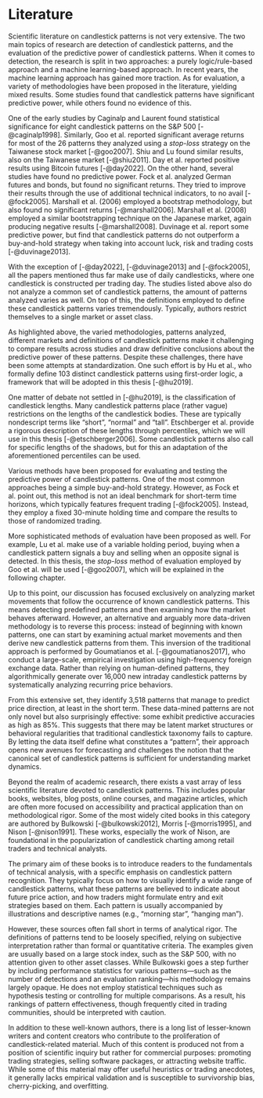 # Literature {#sec-literature}

Scientific literature on candlestick patterns is not very extensive. The two main topics of research are detection of candlestick patterns, and the evaluation of the predictive power of candlestick patterns. When it comes to detection, the research is split in two approaches: a purely logic/rule-based approach and a machine learning-based approach. In recent years, the machine learning approach has gained more traction. As for evaluation, a variety of methodologies have been proposed in the literature, yielding mixed results. Some studies found that candlestick patterns have significant predictive power, while others found no evidence of this.

One of the early studies by Caginalp and Laurent found statistical significance for eight candlestick patterns on the S&P 500 [-@caginalp1998]. Similarly, Goo et al. reported significant average returns for most of the 26 patterns they analyzed using a *stop-loss* strategy on the Taiwanese stock market [-@goo2007]. Shiu and Lu found similar results, also on the Taiwanese market [-@shiu2011]. Day et al. reported positive results using Bitcoin futures [-@day2022]. On the other hand, several studies have found no predictive power. Fock et al. analyzed German futures and bonds, but found no significant returns. They tried to improve their results through the use of additional technical indicators, to no avail [-@fock2005]. Marshall et al. (2006) employed a bootstrap methodology, but also found no significant returns [-@marshall2006]. Marshall et al. (2008) employed a similar bootstrapping technique on the Japanese market, again producing negative results [-@marshall2008]. Duvinage et al. report some predictive power, but find that candlestick patterns do not outperform a buy-and-hold strategy when taking into account luck, risk and trading costs [-@duvinage2013].

With the exception of [-@day2022], [-@duvinage2013] and [-@fock2005], all the papers mentioned thus far make use of daily candlesticks, where one candlestick is constructed per trading day. The studies listed above also do not analyze a common set of candlestick patterns, the amount of patterns analyzed varies as well. On top of this, the definitions employed to define these candlestick patterns varies tremendously. Typically, authors restrict themselves to a single market or asset class.

As highlighted above, the varied methodologies, patterns analyzed, different markets and definitions of candlestick patterns make it challenging to compare results across studies and draw definitive conclusions about the predictive power of these patterns. Despite these challenges, there have been some attempts at standardization. One such effort is by Hu et al., who formally define 103 distinct candlestick patterns using first-order logic, a framework that will be adopted in this thesis [-@hu2019].

One matter of debate not settled in [-@hu2019], is the classification of candlestick lengths. Many candlestick patterns place (rather vague)   restrictions on the lengths of the candlestick bodies. These are typically nondescript terms like "short", "normal" and "tall". Etschberger et al. provide a rigorous description of these lengths through percentiles, which we will use in this thesis [-@etschberger2006]. Some candlestick patterns also call for specific lengths of the shadows, but for this an adaptation of the aforementioned percentiles can be used.

Various methods have been proposed for evaluating and testing the predictive power of candlestick patterns. One of the most common approaches being a simple buy-and-hold strategy. However, as Fock et al. point out, this method is not an ideal benchmark for short-term time horizons, which typically features frequent trading [-@fock2005]. Instead, they employ a fixed 30-minute holding time and compare the results to those of randomized trading.

More sophisticated methods of evaluation have been proposed as well. For example, Lu et al. make use of a variable holding period, buying when a candlestick pattern signals a buy and selling when an opposite signal is detected. In this thesis, the *stop-loss* method of evaluation employed by Goo et al. will be used [-@goo2007], which will be explained in the following chapter.

Up to this point, our discussion has focused exclusively on analyzing market movements that follow the occurrence of known candlestick patterns. This means detecting predefined patterns and then examining how the market behaves afterward. However, an alternative and arguably more data-driven methodology is to reverse this process: instead of beginning with known patterns, one can start by examining actual market movements and then derive new candlestick patterns from them. This inversion of the traditional approach is performed by Goumatianos et al. [-@goumatianos2017], who conduct a large-scale, empirical investigation using high-frequency foreign exchange data. Rather than relying on human-defined patterns, they algorithmically generate over 16,000 new intraday candlestick patterns by systematically analyzing recurring price behaviors.

From this extensive set, they identify 3,518 patterns that manage to predict price direction, at least in the short term. These data-mined patterns are not only novel but also surprisingly effective: some exhibit predictive accuracies as high as 85%. This suggests that there may be latent market structures or behavioral regularities that traditional candlestick taxonomy fails to capture. By letting the data itself define what constitutes a "pattern", their approach opens new avenues for forecasting and challenges the notion that the canonical set of candlestick patterns is sufficient for understanding market dynamics.

Beyond the realm of academic research, there exists a vast array of less scientific literature devoted to candlestick patterns. This includes popular books, websites, blog posts, online courses, and magazine articles, which are often more focused on accessibility and practical application than on methodological rigor. Some of the most widely cited books in this category are authored by Bulkowski [-@bulkowski2012], Morris [-@morris1995], and Nison [-@nison1991]. These works, especially the work of Nison, are foundational in the popularization of candlestick charting among retail traders and technical analysts.

The primary aim of these books is to introduce readers to the fundamentals of technical analysis, with a specific emphasis on candlestick pattern recognition. They typically focus on how to visually identify a wide range of candlestick patterns, what these patterns are believed to indicate about future price action, and how traders might formulate entry and exit strategies based on them. Each pattern is usually accompanied by illustrations and descriptive names (e.g., "morning star", "hanging man").

However, these sources often fall short in terms of analytical rigor. The definitions of patterns tend to be loosely specified, relying on subjective interpretation rather than formal or quantitative criteria. The examples given are usually based on a large stock index, such as the S&P 500, with no attention given to other asset classes. While Bulkowski goes a step further by including performance statistics for various patterns---such as the number of detections and an evaluation ranking---his methodology remains largely opaque. He does not employ statistical techniques such as hypothesis testing or controlling for multiple comparisons. As a result, his rankings of pattern effectiveness, though frequently cited in trading communities, should be interpreted with caution.

In addition to these well-known authors, there is a long list of lesser-known writers and content creators who contribute to the proliferation of candlestick-related material. Much of this content is produced not from a position of scientific inquiry but rather for commercial purposes: promoting trading strategies, selling software packages, or attracting website traffic. While some of this material may offer useful heuristics or trading anecdotes, it generally lacks empirical validation and is susceptible to survivorship bias, cherry-picking, and overfitting.
